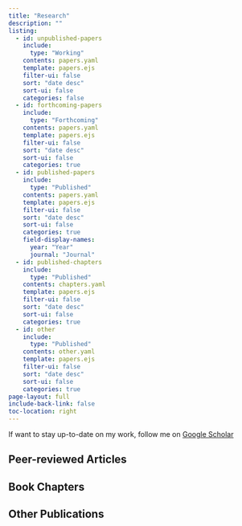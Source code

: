 ```yaml
---
title: "Research"
description: "" 
listing:
  - id: unpublished-papers
    include: 
      type: "Working"
    contents: papers.yaml
    template: papers.ejs
    filter-ui: false
    sort: "date desc"
    sort-ui: false
    categories: false
  - id: forthcoming-papers
    include: 
      type: "Forthcoming"
    contents: papers.yaml
    template: papers.ejs
    filter-ui: false
    sort: "date desc"
    sort-ui: false
    categories: true  
  - id: published-papers
    include: 
      type: "Published"
    contents: papers.yaml
    template: papers.ejs
    filter-ui: false
    sort: "date desc" 
    sort-ui: false
    categories: true
    field-display-names: 
      year: "Year"
      journal: "Journal"
  - id: published-chapters
    include: 
      type: "Published"
    contents: chapters.yaml
    template: papers.ejs
    filter-ui: false
    sort: "date desc"
    sort-ui: false
    categories: true 
  - id: other
    include: 
      type: "Published"
    contents: other.yaml
    template: papers.ejs
    filter-ui: false
    sort: "date desc"
    sort-ui: false
    categories: true 
page-layout: full
include-back-link: false
toc-location: right
---
```


If want to stay up-to-date on my work, follow me on [Google Scholar](https://scholar.google.com/citations?hl=en&user=dgbjIWIAAAAJ)

<!---
You can filter the items displayed below based on my three major research areas:

::: {.btn-group role="group" aria-label="Publication grouping buttons"}
<a role="button" href="#category=Librarian Worklife" type="button" class="btn btn-outline-secondary btn-s">Improving Librarian Work Life</a> <a role="button" href="#category=" type="button" class="btn btn-outline-secondary btn-s">Training Librarians</a> <a role="button" href="#category=" type="button" class="btn btn-outline-secondary btn-s">Managing Librarians</a>
:::

</br>

--->

```{=html}
<!--
## Working Papers

:::{#unpublished-papers}
:::


## Forthcoming

:::{#forthcoming-papers}
:::
-->
```
## Peer-reviewed Articles

::: {#published-papers}
:::

## Book Chapters

::: {#published-chapters}
:::

## Other Publications

::: {#other}
:::
